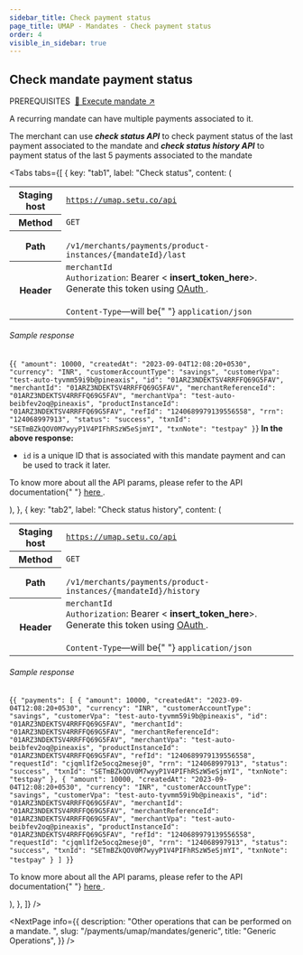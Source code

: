 ```yaml
---
sidebar_title: Check payment status
page_title: UMAP - Mandates - Check payment status
order: 4
visible_in_sidebar: true
---
```


## Check mandate payment status

<Text size="small" weight="600">
  PREREQUISITES&nbsp;
</Text>
<a href="/payments/umap/mandates/recur/execute" target="_self">
  🌟 Execute mandate ↗
</a>

<br />

A recurring mandate can have multiple payments associated to it.

The merchant can use **<i>check status API</i>** to check payment status of the last payment associated to the mandate
and **<i>check status history API</i>** to payment status of the last 5 payments associated to the mandate

<Tabs
  tabs={[
    {
      key: "tab1",
      label: "Check status",
      content: (
        <Text>
          <table>
            <tbody>
              <tr>
                <th>Staging host</th>
                <td>
                  <code>https://umap.setu.co/api</code>
                </td>
              </tr>
              <tr>
                <th>Method</th>
                <td>
                  <code>GET</code>
                </td>
              </tr>
              <tr>
                <th>Path</th>
                <td>
                  <code>
                    /v1/merchants/payments/product-instances/&#123;mandateId&#125;/last
                  </code>
                </td>
              </tr>
              <tr>
                <th>Header</th>
                <td>
                  <code>merchantId</code>
                  <br />
                  <code>Authorization</code>: Bearer &lt;
                  <b>insert_token_here</b>&gt;. Generate this token using <a
                    href="/payments/umap/api-integration"
                    target="_blank"
                  >
                    OAuth
                  </a>
                  .<br />
                  <br />
                  <code>Content-Type</code>—will be{" "}
                  <code>application/json</code>
                </td>
              </tr>
            </tbody>
          </table>
          <h6>Sample response</h6>
          <CodeBlockWithCopy language="json">
            {`{
    "amount": 10000,
    "createdAt": "2023-09-04T12:08:20+0530",
    "currency": "INR",
    "customerAccountType": "savings",
    "customerVpa": "test-auto-tyvmm59i9b@pineaxis",
    "id": "01ARZ3NDEKTSV4RRFFQ69G5FAV",
    "merchantId": "01ARZ3NDEKTSV4RRFFQ69G5FAV",
    "merchantReferenceId": "01ARZ3NDEKTSV4RRFFQ69G5FAV",
    "merchantVpa": "test-auto-beibfev2oq@pineaxis",
    "productInstanceId": "01ARZ3NDEKTSV4RRFFQ69G5FAV",
    "refId": "1240689979139556558",
    "rrn": "124068997913",
    "status": "success",
    "txnId": "SETmBZkQOV0M7wyyP1V4PIFhRSzW5eSjmYI",
    "txnNote": "testpay"
}`}
          </CodeBlockWithCopy>
          <b>In the above response:</b>
          <ul>
            <li>
              <code>id</code> is a unique ID that is associated with this
              mandate payment and can be used to track it later.
            </li>
          </ul>
          <p>
            To know more about all the API params, please refer to the API
            documentation{" "}
            <a
              href="/payments/umap/api-reference#/category~payments/operation~payments#fetchLastByProductInstanceId"
              target="_blank"
            >
              here
            </a>
            .
          </p>
        </Text>
      ),
    },
    {
      key: "tab2",
      label: "Check status history",
      content: (
        <Text>
          <table>
            <tbody>
              <tr>
                <th>Staging host</th>
                <td>
                  <code>https://umap.setu.co/api</code>
                </td>
              </tr>
              <tr>
                <th>Method</th>
                <td>
                  <code>GET</code>
                </td>
              </tr>
              <tr>
                <th>Path</th>
                <td>
                  <code>
                    /v1/merchants/payments/product-instances/&#123;mandateId&#125;/history
                  </code>
                </td>
              </tr>
              <tr>
                <th>Header</th>
                <td>
                  <code>merchantId</code>
                  <br />
                  <code>Authorization</code>: Bearer &lt;
                  <b>insert_token_here</b>&gt;. Generate this token using <a
                    href="/payments/umap/api-integration"
                    target="_blank"
                  >
                    OAuth
                  </a>
                  .<br />
                  <br />
                  <code>Content-Type</code>—will be{" "}
                  <code>application/json</code>
                </td>
              </tr>
            </tbody>
          </table>
          <h6>Sample response</h6>
          <CodeBlockWithCopy language="json">
            {`{
  "payments": [
    {
      "amount": 10000,
      "createdAt": "2023-09-04T12:08:20+0530",
      "currency": "INR",
      "customerAccountType": "savings",
      "customerVpa": "test-auto-tyvmm59i9b@pineaxis",
      "id": "01ARZ3NDEKTSV4RRFFQ69G5FAV",
      "merchantId": "01ARZ3NDEKTSV4RRFFQ69G5FAV",
      "merchantReferenceId": "01ARZ3NDEKTSV4RRFFQ69G5FAV",
      "merchantVpa": "test-auto-beibfev2oq@pineaxis",
      "productInstanceId": "01ARZ3NDEKTSV4RRFFQ69G5FAV",
      "refId": "1240689979139556558",
      "requestId": "cjqml1f2e5ocq2mesej0",
      "rrn": "124068997913",
      "status": "success",
      "txnId": "SETmBZkQOV0M7wyyP1V4PIFhRSzW5eSjmYI",
      "txnNote": "testpay"
    },
    {
      "amount": 10000,
      "createdAt": "2023-09-04T12:08:20+0530",
      "currency": "INR",
      "customerAccountType": "savings",
      "customerVpa": "test-auto-tyvmm59i9b@pineaxis",
      "id": "01ARZ3NDEKTSV4RRFFQ69G5FAV",
      "merchantId": "01ARZ3NDEKTSV4RRFFQ69G5FAV",
      "merchantReferenceId": "01ARZ3NDEKTSV4RRFFQ69G5FAV",
      "merchantVpa": "test-auto-beibfev2oq@pineaxis",
      "productInstanceId": "01ARZ3NDEKTSV4RRFFQ69G5FAV",
      "refId": "1240689979139556558",
      "requestId": "cjqml1f2e5ocq2mesej0",
      "rrn": "124068997913",
      "status": "success",
      "txnId": "SETmBZkQOV0M7wyyP1V4PIFhRSzW5eSjmYI",
      "txnNote": "testpay"
    }
  ]
}`}
          </CodeBlockWithCopy>
          <p>
            To know more about all the API params, please refer to the API
            documentation{" "}
            <a
              href="/payments/umap/api-reference#/category~payments/operation~payments#fetchHistoryByProductInstanceId"
              target="_blank"
            >
              here
            </a>
            .
          </p>
        </Text>
      ),
    },
  ]}
/>

<NextPage
  info={{
    description: "Other operations that can be performed on a mandate.  ",
    slug: "/payments/umap/mandates/generic",
    title: "Generic Operations",
  }}
/>
